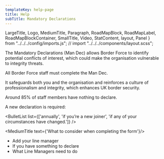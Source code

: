 ```yaml
---
templateKey: help-page
title: Help
subTitle: Mandatory Declarations
---
```

LargeTitle, Logo, MediumTitle, Paragraph, RoadMapBlock, RoadMapLabel, RoadMapBlockContainer, SmallTitle, Video, StatContent, layout, Panel } from "../../../config/imports.js";
// import "../../../components/layout.scss";

The Mandatory Declarations (Man Dec) allows Border Force to identify potential conflicts of interest, which could make the organisation vulnerable to integrity threats.

All Border Force staff must complete the Man Dec.

It safeguards both you and the organisation and reinforces a culture of professionalism and integrity, which enhances UK border security.

Around 85% of staff members have nothing to declare.

A new declaration is required:

<BulletList list={['annually', 'if you’re a new joiner', 'if any of your circumstances have changed.']} />

<MediumTitle text={'What to consider when completing the form'}/>

<ul class="govuk-list govuk-list--bullet">
	<li><Link class="govuk-link" to="/help/mandec/mandec-adding-your-line-manager/">Add your line manager</Link></li>
	<li><Link class="govuk-link" to="/help/mandec/mandec-something-to-declare/">If you have something to declare</Link></li>
	<li><Link class="govuk-link" to="/help/mandec/mandec-what-line-managers-need-to-do/">What Line Managers need to do</Link></li>
</ul>

